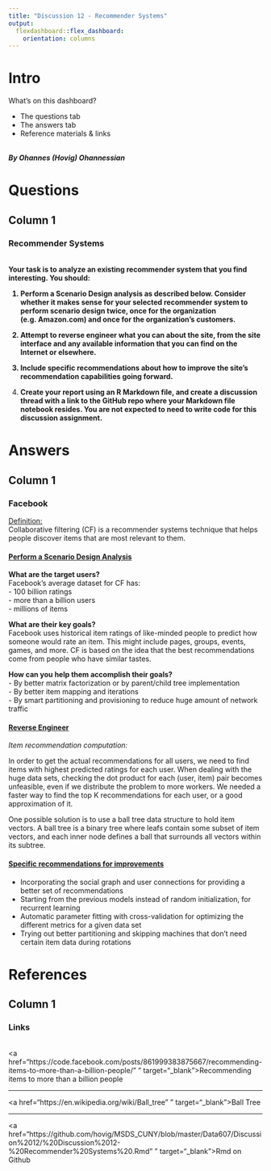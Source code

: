 ```yaml
---
title: "Discussion 12 - Recommender Systems"
output: 
  flexdashboard::flex_dashboard:
    orientation: columns
---
```


# Intro {.sidebar}

What's on this dashboard?

* The questions tab
* The answers tab
* Reference materials & links

<br><b><i>By Ohannes (Hovig) Ohannessian</i></b>

# Questions

## Column 1

### Recommender Systems

<br><b>Your task is to analyze an existing recommender system that you find interesting.  You should:

   1. Perform a Scenario Design analysis as described below.  Consider whether it makes sense for your selected recommender system to perform scenario design twice, once for the organization (e.g. Amazon.com) and once for the organization's customers.
  
   2. Attempt to reverse engineer what you can about the site, from the site interface and any available information that you can find on the Internet or elsewhere.
  
   3. Include specific recommendations about how to improve the site's recommendation capabilities going forward. 
  
   4. Create your report using an R Markdown file, and create a discussion thread with a link to the GitHub repo where your Markdown file notebook resides.  You are not expected to need to write code for this discussion assignment.</b>


# Answers

## Column 1

### Facebook

<u>Definition:</u><br> 
Collaborative filtering (CF) is a recommender systems technique that helps people discover items that are most relevant to them.<br>


#### <b><u>Perform a Scenario Design Analysis</u></b>
**What are the target users?**<br>
Facebook's average dataset for CF has: <br>
- 100 billion ratings<br>
- more than a billion users<br>
- millions of items<br>

**What are their key goals?**<br>
Facebook uses historical item ratings of like-minded people to predict how someone would rate an item. This might include pages, groups, events, games, and more. CF is based on the idea that the best recommendations come from people who have similar tastes.<br>

**How can you help them accomplish their goals?**<br>
- By better matrix factorization or by parent/child tree implementation<br>
- By better item mapping and iterations<br>
- By smart partitioning and provisioning to reduce huge amount of network traffic<br>

#### <b><u>Reverse Engineer</u></b><br>

  <i>Item recommendation computation:</i>

  In order to get the actual recommendations for all users, we need to find items with highest predicted ratings for each user. When dealing with the huge data sets,       checking the dot product for each (user, item) pair becomes unfeasible, even if we distribute the problem to more workers. We needed a faster way to find the top K       recommendations for each user, or a good approximation of it.
  
  One possible solution is to use a ball tree data structure to hold item vectors. A ball tree is a binary tree where leafs contain some subset of item vectors, and each   inner node defines a ball that surrounds all vectors within its subtree.


#### <b><u>Specific recommendations for improvements</u></b><br>

  - Incorporating the social graph and user connections for providing a better set of recommendations
  - Starting from the previous models instead of random initialization, for recurrent learning
  - Automatic parameter fitting with cross-validation for optimizing the different metrics for a given data set
  - Trying out better partitioning and skipping machines that don't need certain item data during rotations

# References

## Column 1 {data-width=300}

### Links

<br><a href="https://code.facebook.com/posts/861999383875667/recommending-items-to-more-than-a-billion-people/" " target="_blank">Recommending items to more than a billion people</a>

***

<a href="https://en.wikipedia.org/wiki/Ball_tree" " target="_blank">Ball Tree</a>

***

<a href="https://github.com/hovig/MSDS_CUNY/blob/master/Data607/Discussion%2012/%20Discussion%2012-%20Recommender%20Systems%20.Rmd" " target="_blank">Rmd on Github</a>
